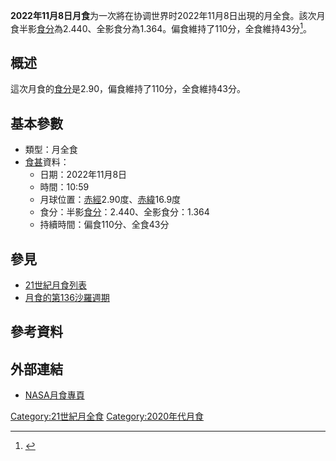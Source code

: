 {{future}}
{{Infobox lunar eclipse
| date        = 2022年11月8日
| time        = 10:59
| nature     = 月全食
| saros       = 136
| gamma           = 0.257
| magnitude      = 半影食分：2.440<br/>全影食分：1.364
| par_duration   = 110分
| tot_duration    = 43分
| chart               = Lunar eclipse chart close-2022nov08.png
}}
'''2022年11月8日月食'''为一次將在协调世界时2022年11月8日出現的月全食。該次月食半影[[食分|食分]]為2.440、全影食分為1.364。偏食維持了110分，全食維持43分<ref name="nasa_catalog_list">{{cite web|url=http://sunearth.gsfc.nasa.gov/eclipse/LEcat/LE2001-2100.html|title=Lunar Eclipses: 2001 to 2100|language=en|publisher=[[NASA|NASA]]|archiveurl=https://web.archive.org/web/19990202141830/http://sunearth.gsfc.nasa.gov/eclipse/LEcat/LE2001-2100.html|archivedate=1999-02-02|deadurl=yes|accessdate=2016-09-10}}</ref>。

== 概述 ==
這次月食的[[食分|食分]]是2.90，偏食維持了110分，全食維持43分。

== 基本參數 ==
{{NoteUTC}}
* 類型：月全食
*[[食甚|食甚]]資料：
** 日期：2022年11月8日
** 時間：10:59
** 月球位置：[[赤經|赤經]]2.90度、[[赤緯|赤緯]]16.9度
** 食分：半影[[食分|食分]]：2.440、全影食分：1.364
** 持續時間：偏食110分、全食43分

== 參見 ==
{{portal box|天文學}}
* [[21世紀月食列表|21世紀月食列表]]
* [[月食的第136沙羅週期|月食的第136沙羅週期]]

== 參考資料 ==
{{reflist}}

== 外部連結 ==
* [http://eclipse.gsfc.nasa.gov/lunar.html NASA月食專頁]{{Wayback|url=http://eclipse.gsfc.nasa.gov/lunar.html |date=20181231235927 }}{{en icon}}
{{Lunar-eclipse-stub}}
{{月食}}

[[Category:21世紀月全食|Category:21世紀月全食]]
[[Category:2020年代月食|Category:2020年代月食]]